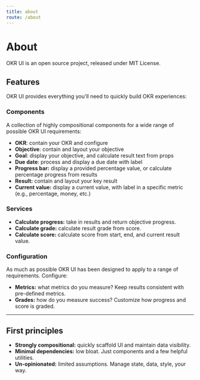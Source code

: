 ```yaml
---
title: about
route: /about
---
```


# About

OKR UI is an open source project, released under MIT License.

## Features

OKR UI provides everything you'll need to quickly build OKR experiences:

### Components

A collection of highly compositional components for a wide range of possible OKR UI requirements:

- **OKR**: contain your OKR and configure
- **Objective**: contain and layout your objective
- **Goal**: display your objective, and calculate result text from props
- **Due date**: process and display a due date with label
- **Progress bar:** display a provided percentage value, or calculate percentage progress from results
- **Result:** contain and layout your key result
- **Current value:** display a current value, with label in a specific metric (e.g., percentage, money, etc.)

### Services

- **Calculate progress:** take in results and return objective progress.
- **Calculate grade:** calculate result grade from score.
- **Calculate score:** calculate score from start, end, and current result value.

### Configuration

As much as possible OKR UI has been designed to apply to a range of requirements. Configure:

- **Metrics:** what metrics do you measure? Keep results consistent with pre-defined metrics.
- **Grades:** how do you measure success? Customize how progress and score is graded.

---

## First principles

- **Strongly compositional:** quickly scaffold UI and maintain data visibility.
- **Minimal dependencies:** low bloat. Just components and a few helpful utilities.
- **Un-opinionated:** limited assumptions. Manage state, data, style, your way.
